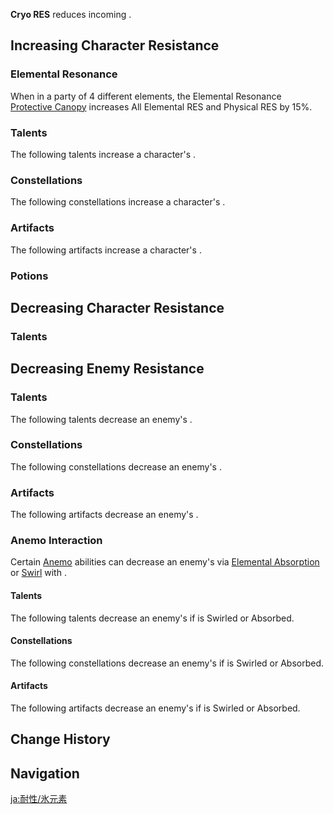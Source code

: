 {{ResistanceTabs}}
{{See also|Cryo|Cryo Damage Bonus}}
{{Terminology Infobox
|title        = Cryo RES
|type         = Attributes
}}
'''Cryo RES''' reduces incoming {{Color|Cryo DMG}}.
==Increasing Character Resistance==
===Elemental Resonance===
{{Main|Elemental Resonance}}
When in a party of 4 different elements, the Elemental Resonance [[Protective Canopy]] increases All Elemental RES and Physical RES by 15%.

===Talents===
The following talents increase a character's {{Color|Cryo|Cryo RES}}.
{{Talents by Category Table|Cryo RES Increase Talents}}

===Constellations===
The following constellations increase a character's {{Color|Cryo|Cryo RES}}.
{{Constellations by Category Table|Cryo RES Increase Constellations}}

===Artifacts===
The following artifacts increase a character's {{Color|Cryo|Cryo RES}}.
{{Artifacts by Category Table|Cryo RES Increase Artifacts}}

===Potions===
{{Food by Category Table|Cryo RES Dishes}}

==Decreasing Character Resistance==
===Talents===
{{Talents by Category Table|Cryo RES Decrease Talents}}

==Decreasing Enemy Resistance==
===Talents===
The following talents decrease an enemy's {{Color|Cryo RES}}.
{{Talents by Category Table|Cryo RES Reduction Talents}}

===Constellations===
The following constellations decrease an enemy's {{Color|Cryo RES}}.
{{Constellations by Category Table|Cryo RES Reduction Constellations}}

===Artifacts===
The following artifacts decrease an enemy's {{Color|Cryo RES}}.
{{Artifacts by Category Table|Cryo RES Reduction Artifacts}}

===Anemo Interaction===
Certain [[Anemo]] abilities can decrease an enemy's {{Color|Cryo RES}} via [[Elemental Absorption]] or [[Swirl]] with {{Cryo}}.

====Talents====
The following talents decrease an enemy's {{Color|Cryo RES}} if {{Cryo}} is Swirled or Absorbed.
{{Talents by Category Table|Anemo Interaction Dependent RES Reduction Talents}}

====Constellations====
The following constellations decrease an enemy's {{Color|Cryo RES}} if {{Cryo}} is Swirled or Absorbed.
{{Constellations by Category Table|Anemo Interaction Dependent RES Reduction Constellations}}

====Artifacts====
The following artifacts decrease an enemy's {{Color|Cryo RES}} if {{Cryo}} is Swirled or Absorbed.
<br />{{Artifacts by Category Table|Anemo Interaction Dependent RES Reduction Artifacts}}

==Change History==
{{Change History|1.0}}

==Navigation==
{{Attribute Navbox}}

[[ja:耐性/氷元素]]